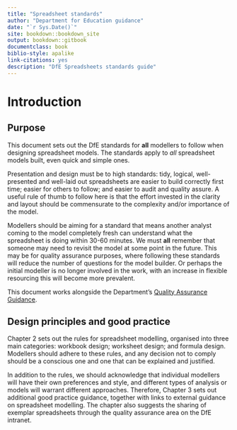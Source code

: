 ```yaml
---
title: "Spreadsheet standards"
author: "Department for Education guidance"
date: "`r Sys.Date()`"
site: bookdown::bookdown_site
output: bookdown::gitbook
documentclass: book
biblio-style: apalike
link-citations: yes
description: "DfE Spreadsheets standards guide"
---
```


# Introduction

## Purpose

This document sets out the DfE standards for **all** modellers to follow when designing spreadsheet models. The standards apply to *all* spreadsheet models built, even quick and simple ones.   

Presentation and design must be to high standards: tidy, logical, well-presented and well-laid out spreadsheets are easier to build correctly first time; easier for others to follow; and easier to audit and quality assure. A useful rule of thumb to follow here is that the effort invested in the clarity and layout should be commensurate to the complexity and/or importance of the model. 

Modellers should be aiming for a standard that means another analyst coming to the model completely fresh can understand what the spreadsheet is doing within 30-60 minutes. We must **all** remember that someone may need to revisit the model at some point in the future.  This may be for quality assurance purposes, where following these standards will reduce the number of questions for the model builder. Or perhaps the initial modeller is no longer involved in the work, with an increase in flexible resourcing this will become more prevalent.   

This document works alongside the Department’s [Quality Assurance Guidance](https://educationgovuk.sharepoint.com/:w:/r/sites/sarpi/g/_layouts/15/Doc.aspx?sourcedoc=%7BCE688250-04F4-41A2-9951-230577A8F129%7D&file=DfE%20Quality%20Assurance%20Framework.docx&action=default&mobileredirect=true).

## Design principles and good practice 

Chapter 2 sets out the rules for spreadsheet modelling, organised into three main categories: workbook design; worksheet design; and formula design. Modellers should adhere to these rules, and any decision not to comply should be a conscious one and one that can be explained and justified. 

In addition to the rules, we should acknowledge that individual modellers will have their own preferences and style, and different types of analysis or models will warrant different approaches.  Therefore, Chapter 3 sets out additional good practice guidance, together with links to external guidance on spreadsheet modelling.  The chapter also suggests the sharing of exemplar spreadsheets through the quality assurance area on the DfE intranet.